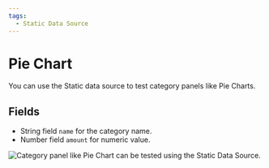 ```yaml
---
tags:
  - Static Data Source
---
```



# Pie Chart

You can use the Static data source to test category panels like Pie Charts.

## Fields

- String field `name` for the category name.
- Number field `amount` for numeric value.

<Image
  title="Category panel like Pie Chart can be tested using the Static Data Source."
  src="/img/plugins/volkovlabs-static-datasource/dashboard.png"
/>
